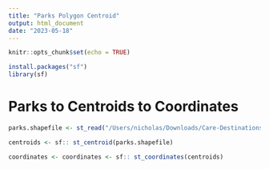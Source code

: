 ```yaml
---
title: "Parks Polygon Centroid"
output: html_document
date: "2023-05-18"
---
```


```r
knitr::opts_chunk$set(echo = TRUE)
```

```r
install.packages("sf")
library(sf)
```

# Parks to Centroids to Coordinates
```r
parks.shapefile <- st_read("/Users/nicholas/Downloads/Care-Destinations/Nick's Workspace/Parks/Parks.shp")
```

```r
centroids <- sf:: st_centroid(parks.shapefile)
```

```r
coordinates <- coordinates <- sf:: st_coordinates(centroids)
```



